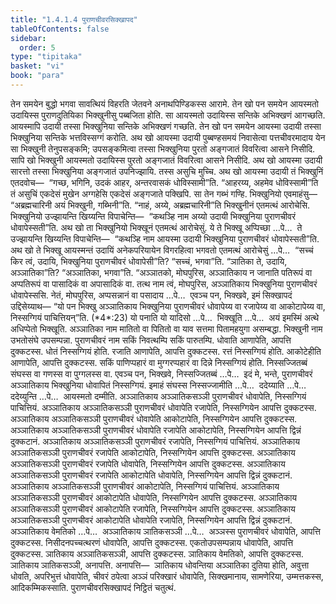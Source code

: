 ```yaml
---
title: "1.4.1.4 पुराणचीवरसिक्खापद"
tableOfContents: false
sidebar:
  order: 5
type: "tipitaka"
basket: "vi"
book: "para"
---
```



<DynamicBreadcrumb />

<Division number="503" book="para">

<Paragraph number="1941" book="para">
तेन समयेन बुद्धो भगवा सावत्थियं विहरति जेतवने अनाथपिण्डिकस्स आरामे. तेन खो पन समयेन आयस्मतो उदायिस्स पुराणदुतियिका भिक्खुनीसु पब्बजिता होति. सा आयस्मतो उदायिस्स सन्तिके अभिक्खणं आगच्छति. आयस्मापि उदायी तस्सा भिक्खुनिया सन्तिके अभिक्खणं गच्छति. तेन खो पन समयेन आयस्मा उदायी तस्सा भिक्खुनिया सन्तिके भत्तविस्सग्गं करोति.
</Paragraph>

<Paragraph number="1942" book="para">
अथ खो आयस्मा उदायी पुब्बण्हसमयं निवासेत्वा पत्तचीवरमादाय येन सा भिक्खुनी तेनुपसङ्कमि; उपसङ्कमित्वा तस्सा भिक्खुनिया पुरतो अङ्गजातं विवरित्वा आसने निसीदि. सापि खो भिक्खुनी आयस्मतो उदायिस्स पुरतो अङ्गजातं विवरित्वा आसने निसीदि. अथ खो आयस्मा उदायी सारत्तो तस्सा भिक्खुनिया अङ्गजातं उपनिज्झायि. तस्स असुचि मुच्चि. अथ खो आयस्मा उदायी तं भिक्खुनिं एतदवोच—  “गच्छ, भगिनि, उदकं आहर, अन्तरवासकं धोविस्सामी”ति. “आहरय्य, अहमेव धोविस्सामी”ति तं असुचिं एकदेसं मुखेन अग्गहेसि एकदेसं अङ्गजाते पक्खिपि. सा तेन गब्भं गण्हि. भिक्खुनियो एवमाहंसु—  “अब्रह्मचारिनी अयं भिक्खुनी, गब्भिनी”ति. “नाहं, अय्ये, अब्रह्मचारिनी”ति भिक्खुनीनं एतमत्थं आरोचेसि. भिक्खुनियो उज्झायन्ति खिय्यन्ति विपाचेन्ति—  “कथञ्हि नाम अय्यो उदायी भिक्खुनिया पुराणचीवरं धोवापेस्सती”ति. अथ खो ता भिक्खुनियो भिक्खूनं एतमत्थं आरोचेसुं. ये ते भिक्खू अप्पिच्छा …पे…  ते उज्झायन्ति खिय्यन्ति विपाचेन्ति—  “कथञ्हि नाम आयस्मा उदायी भिक्खुनिया पुराणचीवरं धोवापेस्सती”ति.
</Paragraph>

<Paragraph number="1943" book="para">
अथ खो ते भिक्खू आयस्मन्तं उदायिं अनेकपरियायेन विगरहित्वा भगवतो एतमत्थं आरोचेसुं …पे…  “सच्चं किर त्वं, उदायि, भिक्खुनिया पुराणचीवरं धोवापेसी”ति? “सच्चं, भगवा”ति. “ञातिका ते, उदायि, अञ्ञातिका”ति? “अञ्ञातिका, भगवा”ति. “अञ्ञातको, मोघपुरिस, अञ्ञातिकाय न जानाति पतिरूपं वा अप्पतिरूपं वा पासादिकं वा अपासादिकं वा. तत्थ नाम त्वं, मोघपुरिस, अञ्ञातिकाय भिक्खुनिया पुराणचीवरं धोवापेस्ससि. नेतं, मोघपुरिस, अप्पसन्नानं वा पसादाय …पे…  एवञ्च पन, भिक्खवे, इमं सिक्खापदं उद्दिसेय्याथ—
</Paragraph>

</Division>
<Division number="504" book="para">

<Paragraph number="1944" book="para">
<Emphasis>“यो पन भिक्खु अञ्ञातिकाय भिक्खुनिया पुराणचीवरं धोवापेय्य वा रजापेय्य वा आकोटापेय्य वा, निस्सग्गियं पाचित्तियन्”</Emphasis>ति. (*4*:<Emphasis>23</Emphasis>)
</Paragraph>

</Division>
<Division number="505" book="para">

<Paragraph number="1945" book="para">
<Emphasis>यो पना</Emphasis>ति यो यादिसो …पे…  <Emphasis>भिक्खू</Emphasis>ति …पे…  अयं इमस्मिं अत्थे अधिप्पेतो भिक्खूति.
</Paragraph>

<Paragraph number="1946" book="para">
<Emphasis>अञ्ञातिका</Emphasis> नाम मातितो वा पितितो वा याव सत्तमा पितामहयुगा असम्बद्धा.
</Paragraph>

<Paragraph number="1947" book="para">
<Emphasis>भिक्खुनी</Emphasis> नाम उभतोसंघे उपसम्पन्ना.
</Paragraph>

<Paragraph number="1948" book="para">
<Emphasis>पुराणचीवरं</Emphasis> नाम सकिं निवत्थम्पि सकिं पारुतम्पि.
</Paragraph>

<Paragraph number="1949" book="para">
<Emphasis>धोवाति आणापेति</Emphasis>, आपत्ति दुक्कटस्स. धोतं निस्सग्गियं होति. <Emphasis>रजाति आणापेति</Emphasis>, आपत्ति दुक्कटस्स. रत्तं निस्सग्गियं होति. <Emphasis>आकोटेहीति आणापेति</Emphasis>, आपत्ति दुक्कटस्स. सकिं पाणिप्पहारं वा मुग्गरप्पहारं वा दिन्ने निस्सग्गियं होति. निस्सज्जितब्बं संघस्स वा गणस्स वा पुग्गलस्स वा. एवञ्च पन, भिक्खवे, निस्सज्जितब्बं …पे…  इदं मे, भन्ते, पुराणचीवरं अञ्ञातिकाय भिक्खुनिया धोवापितं निस्सग्गियं. इमाहं संघस्स निस्सज्जामीति …पे…  ददेय्याति …पे…  ददेय्युन्ति …पे…  आयस्मतो दम्मीति.
</Paragraph>

</Division>
<Division number="506" book="para">

<Paragraph number="1950" book="para">
अञ्ञातिकाय अञ्ञातिकसञ्ञी पुराणचीवरं धोवापेति, निस्सग्गियं पाचित्तियं. अञ्ञातिकाय अञ्ञातिकसञ्ञी पुराणचीवरं धोवापेति रजापेति, निस्सग्गियेन आपत्ति दुक्कटस्स. अञ्ञातिकाय अञ्ञातिकसञ्ञी पुराणचीवरं धोवापेति आकोटापेति, निस्सग्गियेन आपत्ति दुक्कटस्स. अञ्ञातिकाय अञ्ञातिकसञ्ञी पुराणचीवरं धोवापेति रजापेति आकोटापेति, निस्सग्गियेन आपत्ति द्विन्नं दुक्कटानं.
</Paragraph>

<Paragraph number="1951" book="para">
अञ्ञातिकाय अञ्ञातिकसञ्ञी पुराणचीवरं रजापेति, निस्सग्गियं पाचित्तियं. अञ्ञातिकाय अञ्ञातिकसञ्ञी पुराणचीवरं रजापेति आकोटापेति, निस्सग्गियेन आपत्ति दुक्कटस्स. अञ्ञातिकाय अञ्ञातिकसञ्ञी पुराणचीवरं रजापेति धोवापेति, निस्सग्गियेन आपत्ति दुक्कटस्स. अञ्ञातिकाय अञ्ञातिकसञ्ञी पुराणचीवरं रजापेति आकोटापेति धोवापेति, निस्सग्गियेन आपत्ति द्विन्नं दुक्कटानं.
</Paragraph>

<Paragraph number="1952" book="para">
अञ्ञातिकाय अञ्ञातिकसञ्ञी पुराणचीवरं आकोटापेति, निस्सग्गियं पाचित्तियं. अञ्ञातिकाय अञ्ञातिकसञ्ञी पुराणचीवरं आकोटापेति धोवापेति, निस्सग्गियेन आपत्ति दुक्कटस्स. अञ्ञातिकाय अञ्ञातिकसञ्ञी पुराणचीवरं आकोटापेति रजापेति, निस्सग्गियेन आपत्ति दुक्कटस्स. अञ्ञातिकाय अञ्ञातिकसञ्ञी पुराणचीवरं आकोटापेति धोवापेति रजापेति, निस्सग्गियेन आपत्ति द्विन्नं दुक्कटानं.
</Paragraph>

<Paragraph number="1953" book="para">
अञ्ञातिकाय वेमतिको …पे…  अञ्ञातिकाय ञातिकसञ्ञी …पे…  अञ्ञस्स पुराणचीवरं धोवापेति, आपत्ति दुक्कटस्स. निसीदनपच्चत्थरणं धोवापेति, आपत्ति दुक्कटस्स. एकतोउपसम्पन्नाय धोवापेति, आपत्ति दुक्कटस्स. ञातिकाय अञ्ञातिकसञ्ञी, आपत्ति दुक्कटस्स. ञातिकाय वेमतिको, आपत्ति दुक्कटस्स. ञातिकाय ञातिकसञ्ञी, अनापत्ति.
</Paragraph>

</Division>
<Division number="507" book="para">

<Paragraph number="1954" book="para">
अनापत्ति—  ञातिकाय धोवन्तिया अञ्ञातिका दुतिया होति, अवुत्ता धोवति, अपरिभुत्तं धोवापेति, चीवरं ठपेत्वा अञ्ञं परिक्खारं धोवापेति, सिक्खमानाय, सामणेरिया, उम्मत्तकस्स, आदिकम्मिकस्साति.

</Paragraph>
</Division>

<Paragraph number="1955" type="center" book="para">
पुराणचीवरसिक्खापदं निट्ठितं चतुत्थं.
</Paragraph>